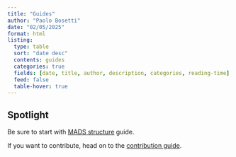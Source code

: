 ```yaml
---
title: "Guides"
author: "Paolo Bosetti"
date: "02/05/2025"
format: html
listing:
  type: table
  sort: "date desc"
  contents: guides
  categories: true
  fields: [date, title, author, description, categories, reading-time]
  feed: false
  table-hover: true
---
```


::: callout-note 
# Spotlight

Be sure to start with [MADS structure](guides/structure.html) guide.

If you want to contribute, head on to the [contribution guide](guides/contribute.html).

:::


